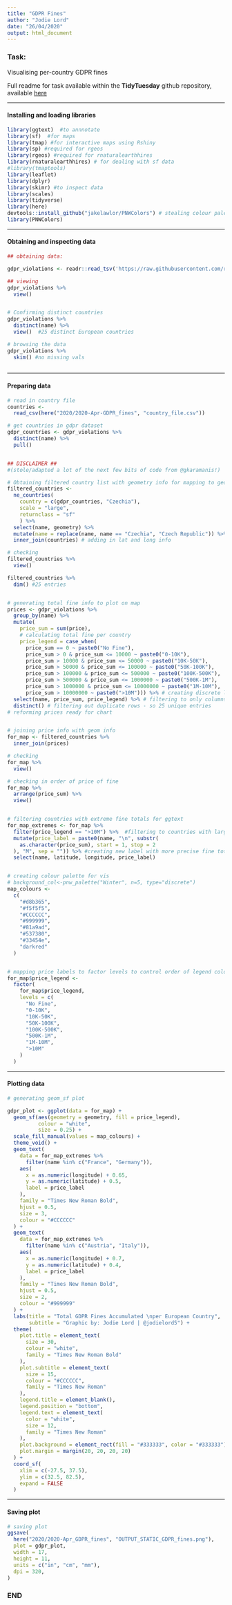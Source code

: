 ```yaml
---
title: "GDPR Fines"
author: "Jodie Lord"
date: "26/04/2020"
output: html_document
---
```


### Task:

Visualising per-country GDPR fines

Full readme for task available within the **TidyTuesday** github repository, available [here](https://github.com/rfordatascience/tidytuesday/blob/master/data/2020/2020-04-21/readme.md)

_____________________________

#### Installing and loading libraries

```r
library(ggtext)  #to annnotate
library(sf)  #for maps
library(tmap) #for interactive maps using Rshiny
library(sp) #required for rgeos
library(rgeos) #required for rnaturalearthhires
library(rnaturalearthhires) # for dealing with sf data
#library(tmaptools)
library(leaflet)
library(dplyr)
library(skimr) #to inspect data
library(scales)
library(tidyverse)
library(here)
devtools::install_github("jakelawlor/PNWColors") # stealing colour palette from @jakelawlor
library(PNWColors)

```

_____________________________

#### Obtaining and inspecting data

```r

## obtaining data:

gdpr_violations <- readr::read_tsv('https://raw.githubusercontent.com/rfordatascience/tidytuesday/master/data/2020/2020-04-21/gdpr_violations.tsv')

## viewing
gdpr_violations %>%
  view()


# Confirming distinct countries
gdpr_violations %>%
  distinct(name) %>%
  view()  #25 distinct European countries

# browsing the data
gdpr_violations %>%
  skim() #no missing vals
 


```

_____________________________

#### Preparing data

```r
# read in country file
countries <-
  read_csv(here("2020/2020-Apr-GDPR_fines", "country_file.csv"))

# get countries in gdpr dataset
gdpr_countries <- gdpr_violations %>%
  distinct(name) %>%
  pull()


## DISCLAIMER ##
#(stole/adapted a lot of the next few bits of code from @gkaramanis!)

# Obtaining filtered country list with geometry info for mapping to geom_sf
filtered_countries <-
  ne_countries(
    country = c(gdpr_countries, "Czechia"),
    scale = "large",
    returnclass = "sf"
    ) %>%
  select(name, geometry) %>%
  mutate(name = replace(name, name == "Czechia", "Czech Republic")) %>%
  inner_join(countries) # adding in lat and long info

# checking
filtered_countries %>%
  view()

filtered_countries %>%
  dim() #25 entries


# generating total fine info to plot on map
prices <- gdpr_violations %>%
  group_by(name) %>%
  mutate(
    price_sum = sum(price),
    # calculating total fine per country
    price_legend = case_when(
      price_sum == 0 ~ paste0("No Fine"),
      price_sum > 0 & price_sum <= 10000 ~ paste0("0-10K"),
      price_sum > 10000 & price_sum <= 50000 ~ paste0("10K-50K"),
      price_sum > 50000 & price_sum <= 100000 ~ paste0("50K-100K"),
      price_sum > 100000 & price_sum <= 500000 ~ paste0("100K-500K"),
      price_sum > 500000 & price_sum <= 1000000 ~ paste0("500K-1M"),
      price_sum > 1000000 & price_sum <= 10000000 ~ paste0("1M-10M"),
      price_sum > 10000000 ~ paste0(">10M"))) %>% # creating discrete labels for chart
  select(name, price_sum, price_legend) %>% # filtering to only columns interested in
  distinct() # filtering out duplicate rows - so 25 unique entries
# reforming prices ready for chart


# joining price info with geom info
for_map <- filtered_countries %>%
  inner_join(prices)

# checking
for_map %>%
  view()

# checking in order of price of fine
for_map %>%
  arrange(price_sum) %>%
  view()


# filtering countries with extreme fine totals for ggtext
for_map_extremes <- for_map %>%
  filter(price_legend == ">10M") %>%  #filtering to countries with largest fines
  mutate(price_label = paste0(name, "\n", substr(
    as.character(price_sum), start = 1, stop = 2
  ), "M", sep = "")) %>% #creating new label with more precise fine totals
  select(name, latitude, longitude, price_label)


# creating colour palette for vis
# background_col<-pnw_palette("Winter", n=5, type="discrete")
map_colours <-
  c(
    "#d8b365",
    "#f5f5f5",
    "#CCCCCC",
    "#999999",
    "#81a9ad",
    "#537380",
    "#33454e",
    "darkred"
  )


# mapping price labels to factor levels to control order of legend colours
for_map$price_legend <-
  factor(
    for_map$price_legend,
    levels = c(
      "No Fine",
      "0-10K",
      "10K-50K",
      "50K-100K",
      "100K-500K",
      "500K-1M",
      "1M-10M",
      ">10M"
    )
  ) 

```


_____________________________

#### Plotting data

```r

# generating geom_sf plot

gdpr_plot <- ggplot(data = for_map) +
  geom_sf(aes(geometry = geometry, fill = price_legend),
          colour = "white",
          size = 0.25) +
  scale_fill_manual(values = map_colours) +
  theme_void() +
  geom_text(
    data = for_map_extremes %>%
      filter(name %in% c("France", "Germany")),
    aes(
      x = as.numeric(longitude) + 0.65,
      y = as.numeric(latitude) + 0.5,
      label = price_label
    ),
    family = "Times New Roman Bold",
    hjust = 0.5,
    size = 3,
    colour = "#CCCCCC"
  ) +
  geom_text(
    data = for_map_extremes %>%
      filter(name %in% c("Austria", "Italy")),
    aes(
      x = as.numeric(longitude) + 0.7,
      y = as.numeric(latitude) + 0.4,
      label = price_label
    ),
    family = "Times New Roman Bold",
    hjust = 0.5,
    size = 2,
    colour = "#999999"
  ) +
  labs(title = "Total GDPR Fines Accumulated \nper European Country",
       subtitle = "Graphic by: Jodie Lord | @jodielord5") +
  theme(
    plot.title = element_text(
      size = 30,
      colour = "white",
      family = "Times New Roman Bold"
    ),
    plot.subtitle = element_text(
      size = 15,
      colour = "#CCCCCC",
      family = "Times New Roman"
    ),
    legend.title = element_blank(),
    legend.position = "bottom",
    legend.text = element_text(
      color = "white",
      size = 12,
      family = "Times New Roman"
    ),
    plot.background = element_rect(fill = "#333333", color = "#333333"),
    plot.margin = margin(20, 20, 20, 20)
  ) +
  coord_sf(
    xlim = c(-27.5, 37.5),
    ylim = c(32.5, 82.5),
    expand = FALSE
  )


```


______________________________

#### Saving plot

```r

# saving plot
ggsave(
  here("2020/2020-Apr_GDPR_fines", "OUTPUT_STATIC_GDPR_fines.png"),
  plot = gdpr_plot,
  width = 17,
  height = 11,
  units = c("in", "cm", "mm"),
  dpi = 320,
)


```


### END
